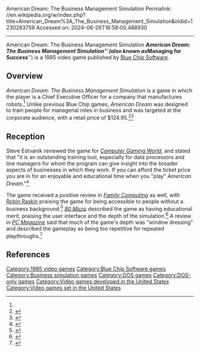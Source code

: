American Dream: The Business Management Simulation
Permalink: //en.wikipedia.org/w/index.php?title=American_Dream%3A_The_Business_Management_Simulation&oldid=1230283759
Accessed on: 2024-06-26T16:58:00.488930



------
American Dream: The Business Management Simulation
{{Short description|1985 video game}}
{{Infobox video game
| title = American Dream: The Business Management Simulation
| state = Released
| publisher = [[Blue Chip Software]]
| platforms = [[MS-DOS]]
| released = 1985
| genre = Business [[simulation game]]
}}
'''''American Dream: The Business Management Simulation''''' (also known as '''''Managing for Success''''') is a 1985 video game published by [[Blue Chip Software]].

==Overview==
''American Dream: The Business Management Simulation'' is a game in which the player is a Chief Executive Officer for a company that manufactures robots.<ref name="CGW30"/> Unlike previous Blue Chip games, ''American Dream'' was designed to train people for managerial roles in business and was targeted at the corporate audience, with a retail price of $124.95.<ref>{{Cite magazine |date=1986-08-01 |orig-date=August 1986 |title=Be C.E.O. for a day |url=https://archive.org/details/profiles_v4n2_aug_86/page/70/mode/2up?q=%22american+dream%22 |magazine=Profiles |issue= |page=70 |access-date=2023-09-18}}</ref><ref>{{Cite magazine |last=Brenesal |first=Barry |date=September 1986 |title=Take the Money and Learn |url=https://archive.org/details/family-computing-37/page/n13/mode/2up?q=%22american+dream%22 |magazine=[[Family Computing]] |volume=4 |issue=9 |page=12 |access-date=2023-09-18}}</ref>

==Reception==
Steve Estvanik reviewed the game for ''[[Computer Gaming World]]'', and stated that "it is an outstanding training tool, especially for data processors and line managers for whom the program can give insight into the broader aspects of businesses in which they work. If you can afford the ticket price you are in for an enjoyable and educational time when you "play" ''American Dream''."<ref name="CGW30">{{cite magazine |last=Estvanik |first=Steve |title=American Dream : The Management Simulation |magazine=Computer Gaming World |date=August 1986 |volume=1 |issue=30 |pages=12–13, 47}}</ref>

The game received a positive review in ''[[Family Computing]]'' as well, with [[Robin Raskin]] praising the game for being accessible to people without a business background.<ref>{{Cite magazine |last=Raskin |first=Robin |author-link=Robin Raskin |date=February 1987 |title=Managing for Success |url=https://archive.org/details/family-computing-42/page/n101/mode/2up?q=%22american+dream%22 |magazine=[[Family Computing]] |volume=5 |issue=2 |page=100 |access-date=2023-09-18}}</ref> ''[[80 Micro]]'' described the game as having educational merit, praising the user interface and the depth of the simulation.<ref>{{Cite magazine |last=Keller |first=Wayne |date=May 1987 |title=Up the Corporate Ladder |url=https://archive.org/details/80-microcomputing-magazine-1987-05/page/n117/mode/2up?q=%22american+dream%22 |magazine=[[80 Micro]] |page=114 |access-date=2023-09-18}}</ref> A review in [[PCMag|''PC Magazine'']] said that much of the game's depth was "window dressing" and described the gameplay as being too repetitive for repeated playthroughs.<ref>{{Cite magazine |last=Puglia |first=Vincent |date=October 14, 1986 |title=Management Training |url=https://archive.org/details/PC-Mag-1986-10-14/page/n231/mode/2up |magazine=[[PC Magazine]] |volume=5 |issue=17 |page=230 |access-date=2023-09-18}}</ref>

==References==
{{reflist}}

[[Category:1985 video games]]
[[Category:Blue Chip Software games]]
[[Category:Business simulation games]]
[[Category:DOS games]]
[[Category:DOS-only games]]
[[Category:Video games developed in the United States]]
[[Category:Video games set in the United States]]